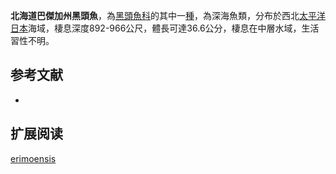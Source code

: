 {{Speciesbox
| name = 北海道巴傑加州黑頭魚
| status = NE
| status_system = IUCN3.1
| image = 
| image_width = 250px
| genus = Bajacalifornia
| species = erimoensis
| authority = Amaoka & Abe, 1977
| synonyms = 
}}

'''北海道巴傑加州黑頭魚'''，為[[黑頭魚科|黑頭魚科]]的其中一[[種|種]]，為深海魚類，分布於西北[[太平洋|太平洋]][[日本|日本]]海域，棲息深度892-966公尺，體長可達36.6公分，棲息在中層水域，生活習性不明。

==参考文献==
*{{FishBase_species|genus=Bajacalifornia|species=erimoensis|year=2015|month=8}}

== 扩展阅读 ==
{{refbegin}}
{{wikispecies-inline|Bajacalifornia erimoensis|北海道巴傑加州黑頭魚}}
{{refend}}
{{Taxonbar|from=Q2367678}}
{{魚類小作品}}
[[Category:巴傑加州黑頭魚屬|erimoensis]]